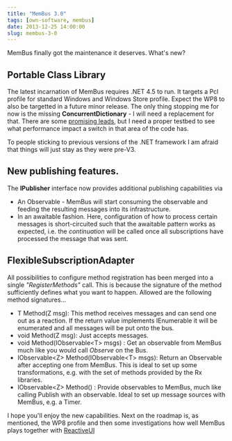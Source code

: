 ```yaml
---
title: "MemBus 3.0"
tags: [own-software, membus]
date: 2013-12-25 14:00:00
slug: membus-3-0
---
```


MemBus finally got the maintenance it deserves.
What's new?

## Portable Class Library

The latest incarnation of MemBus requires .NET 4.5 to run. It targets a Pcl profile for standard Windows and Windows Store profile. Expect the WP8 to also be targetted in a future minor release. The only thing stopping me for now is the missing **ConcurrentDictionary** - I will need a replacement for that. There are some [promising leads][1], but I need a proper testbed to see what performance impact a switch in that area of the code has.

To people sticking to previous versions of the .NET framework I am afraid that things will just stay as they were pre-V3.

## New publishing features.

The **IPublisher** interface now provides additional publishing capabilities via

* An Observable - MemBus will start consuming the observable and feeding the resulting messages into its infrastructure.
* In an awaitable fashion. Here, configuration of how to process certain messages is short-circuited such that the awaitable pattern works as expected, i.e. the *continuation* will be called once all subscriptions have processed the message that was sent.

## FlexibleSubscriptionAdapter

All possibilities to configure method registration has been merged into a single *"RegisterMethods"* call. This is because the signature of the method sufficiently defines what you want to happen. Allowed are the following method signatures...

* T Method(Z msg): This method receives messages and can send one out as a reaction. If the return value implements IEnumerable it will be enumerated and all messages will be put onto the bus.
* void Method(Z msg): Just accepts messages.
* void Method(IObservable&lt;T&gt; msgs) : Get an observable from MemBus much like you would call *Observe* on the Bus.
* IObservable&lt;Z&gt; Method(IObservable&lt;T&gt; msgs): Return an Observable after accepting one from MemBus. This is ideal to set up some transformations, e.g. with the set of methods provided by the Rx libraries.
* IObservable&lt;Z&gt; Method() : Provide observables to MemBus, much like calling Publish with an observable. Ideal to set up message sources with MemBus, e.g. a Timer.

I hope you'll enjoy the new capabilities. Next on the roadmap is, as mentioned, the WP8 profile and then some investigations how well MemBus plays together with [ReactiveUI][2]

[1]: http://stackoverflow.com/questions/18367839/alternative-to-concurrentdictionary-for-portable-class-library
[2]: https://github.com/reactiveui/ReactiveUI
